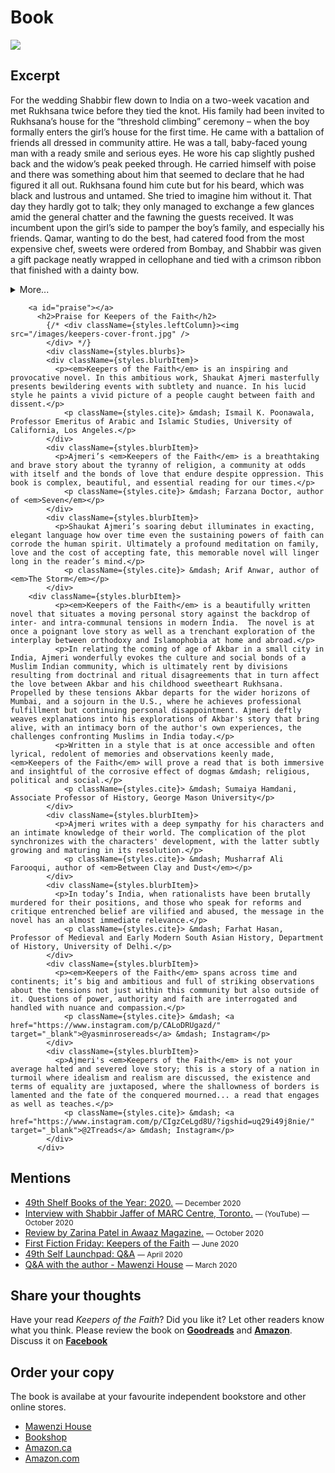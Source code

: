 
<div className={styles.Document}>
  <h1 className={styles.category}>Book</h1>
  <div className={styles.maincontent}>
    <section className={styles.main}>
        <img className={styles.splash} src="/images/keepers-display.jpg" />
        <a id="excerpt"></a>
          <h2>Excerpt</h2>
          <p>For the wedding Shabbir flew down to India on a two-week vacation and met Rukhsana twice before they tied the knot. His family had been invited to Rukhsana’s house for the “threshold climbing” ceremony – when the boy formally enters the girl’s house for the first time. He came with a battalion of friends all dressed in community attire. He was a tall, baby-faced young man with a ready smile and serious eyes. He wore his cap slightly pushed back and the widow’s peak peeked through. He carried himself with poise and there was something about him that seemed to declare that he had figured it all out. Rukhsana found him cute but for his beard, which was black and lustrous and untamed. She tried to imagine him without it. That day they hardly got to talk; they only managed to exchange a few glances amid the general chatter and the fawning the guests received. It was incumbent upon the girl’s side to pamper the boy’s family, and especially his friends. Qamar, wanting to do the best, had catered food from the most expensive chef, sweets were ordered from Bombay, and Shabbir was given a gift package neatly wrapped in cellophane and tied with a crimson ribbon that finished with a dainty bow. </p>
          <details>
            <summary>More...</summary> 
        <p>The package contained Japanese cloth for a three-piece suit, a flashy wristwatch, a bespoke skullcap with elaborate golden threadwork, a pair of merino wool socks, a muslin handkerchief, a tasbih with sandalwood beads, and a framed photograph of Mowlana. The “American” boy, scion of a wealthy man loaded with Kuwaiti petro-dollars, deserved nothing less. Rehana had spent hours neatly packing the gift, making sure that all the items were not only visible but also secure and the package sturdy enough to survive the scrutiny it would receive from everybody present. Since it contained Mowlana’s photo, it would be kissed reverentially and passed respectfully from hand to hand as though it were the Holy Book itself. </p>
        <p>The guests left in the late afternoon, satiated and dulled by the rich and plentiful food they had consumed. When Zubaida found a moment alone with Rukhsana, she asked her what she thought of Shabbir. Rukhsana said nothing. As long as she lived under her father’s roof and authority, she had told herself, she would accept everything without complaining. Shabbir did not seem a bad sort. But who could tell what was inside a man’s heart? And mind? What demons animated his life? When she knew him better, perhaps she’d be able to negotiate her freedom and space. Thinking about this prospect filled her with a mellow dread. So much unfamiliar territory, so much emotional effort required to map out one’s place in it. With Akbar everything was familiar, charted out. Her heart ached in anguish. 
        Back in her room to rest, she sat down at the dresser and regarded her reflection pensively in the mirror. She was wearing lehnga and odhni specially tailored for the occasion. The odhni slipped from her head as she leaned forward to examine a zit on her chin. The gold jewellery — the classical jhumka earrings and matching necklace and ring — were family heirlooms. The sun peeking through the parting in the curtains picked up a facet of the garnet in her necklace. Her beauty shone in that transient scintilla of light. Her long black hair was done in a rope braid, held with a fancy hairpin at the nape. </p>
        <p>“You look lovely, aapa,” Rehana said, coming in. “What has that guy done to deserve you?” Rukhsana looked at her sister and smiled the saddest smile.</p>
          </details>
        
        <a id="praise"></a>
          <h2>Praise for Keepers of the Faith</h2>
            {/* <div className={styles.leftColumn}><img src="/images/keepers-cover-front.jpg" />
            </div> */}
            <div className={styles.blurbs}> 
            <div className={styles.blurbItem}>
              <p><em>Keepers of the Faith</em> is an inspiring and provocative novel. In this ambitious work, Shaukat Ajmeri masterfully presents bewildering events with subtlety and nuance. In his lucid style he paints a vivid picture of a people caught between faith and dissent.</p>
                <p className={styles.cite}> &mdash; Ismail K. Poonawala, Professor Emeritus of Arabic and Islamic Studies, University of California, Los Angeles.</p>
            </div>
            <div className={styles.blurbItem}>
              <p>Ajmeri’s <em>Keepers of the Faith</em> is a breathtaking and brave story about the tyranny of religion, a community at odds with itself and the bonds of love that endure despite oppression. This book is complex, beautiful, and essential reading for our times.</p>
                <p className={styles.cite}> &mdash; Farzana Doctor, author of <em>Seven</em></p>
            </div>
            <div className={styles.blurbItem}>
              <p>Shaukat Ajmeri’s soaring debut illuminates in exacting, elegant language how over time even the sustaining powers of faith can corrode the human spirit. Ultimately a profound meditation on family, love and the cost of accepting fate, this memorable novel will linger long in the reader’s mind.</p>
                <p className={styles.cite}> &mdash; Arif Anwar, author of <em>The Storm</em></p>
            </div>
        <div className={styles.blurbItem}>
              <p><em>Keepers of the Faith</em> is a beautifully written novel that situates a moving personal story against the backdrop of inter- and intra-communal tensions in modern India.  The novel is at once a poignant love story as well as a trenchant exploration of the interplay between orthodoxy and Islamophobia at home and abroad.</p>
              <p>In relating the coming of age of Akbar in a small city in India, Ajmeri wonderfully evokes the culture and social bonds of a Muslim Indian community, which is ultimately rent by divisions resulting from doctrinal and ritual disagreements that in turn affect the love between Akbar and his childhood sweetheart Rukhsana. Propelled by these tensions Akbar departs for the wider horizons of Mumbai, and a sojourn in the U.S., where he achieves professional fulfillment but continuing personal disappointment. Ajmeri deftly weaves explanations into his explorations of Akbar's story that bring alive, with an intimacy born of the author's own experiences, the challenges confronting Muslims in India today.</p>
              <p>Written in a style that is at once accessible and often lyrical, redolent of memories and observations keenly made, <em>Keepers of the Faith</em> will prove a read that is both immersive and insightful of the corrosive effect of dogmas &mdash; religious, political and social.</p>
                <p className={styles.cite}> &mdash; Sumaiya Hamdani,  Associate Professor of History, George Mason University</p>
            </div>
            <div className={styles.blurbItem}>
              <p>Ajmeri writes with a deep sympathy for his characters and an intimate knowledge of their world. The complication of the plot synchronizes with the characters' development, with the latter subtly growing and maturing in its resolution.</p>
                <p className={styles.cite}> &mdash; Musharraf Ali Farooqui, author of <em>Between Clay and Dust</em></p>
            </div>
            <div className={styles.blurbItem}>
              <p>In today’s India, when rationalists have been brutally murdered for their positions, and those who speak for reforms and critique entrenched belief are vilified and abused, the message in the novel has an almost immediate relevance.</p>
                <p className={styles.cite}> &mdash; Farhat Hasan, Professor of Medieval and Early Modern South Asian History, Department of History, University of Delhi.</p>
            </div>
            <div className={styles.blurbItem}>
              <p><em>Keepers of the Faith</em> spans across time and continents; it’s big and ambitious and full of striking observations about the tensions not just within this community but also outside of it. Questions of power, authority and faith are interrogated and handled with nuance and compassion.</p>
                <p className={styles.cite}> &mdash; <a href="https://www.instagram.com/p/CALoDRUgazd/" target="_blank">@yasminrosereads</a> &mdash; Instagram</p>
            </div>
            <div className={styles.blurbItem}>
              <p>Ajmeri's <em>Keepers of the Faith</em> is not your average halted and severed love story; this is a story of a nation in turmoil where idealism and realism are discussed, the existence and terms of equality are juxtaposed, where the shallowness of borders is lamented and the fate of the conquered mourned... a read that engages as well as teaches.</p>
                <p className={styles.cite}> &mdash; <a href="https://www.instagram.com/p/CIgzCeLgd8U/?igshid=uq29i49j8nie/" target="_blank">@2Treads</a> &mdash; Instagram</p>
            </div>
          </div> 
   </section>
   <aside className={styles.sidebar}>
<h2>Mentions</h2>
<ul>
  
   <li><a href="https://49thshelf.com/Blog/2020/12/07/2020-Fiction-Books-of-the-Year" target="_blank">49th Shelf Books of the Year: 2020.</a> <small>&mdash; December 2020</small></li>
   <li><a href="https://www.youtube.com/watch?v=kBFJU6d0FV0" target="_blank"> Interview with Shabbir Jaffer of MARC Centre, Toronto.</a> <small> &mdash; (YouTube) &mdash; October 2020</small></li>
   <li><a href="https://www.awaazmagazine.com/volume-17-issue-2/book-reviews/item/1197-keepers-of-the-faith" target="_blank">Review by Zarina Patel in Awaaz Magazine.</a> <small>&mdash; October 2020</small></li>
<li><a href="https://alllitup.ca/Blog/2020/First-Fiction-Friday-Keepers-of-the-Faith" target="_blank">First Fiction Friday: Keepers of the Faith</a> <small>&mdash; June 2020</small></li>
<li><a href="https://49thshelf.com/Blog/2020/04/16/Launchpad-Keepers-of-the-Faith-by-Shaukat-Ajmeri" target="_blank">49th Self Launchpad: Q&A</a> <small>&mdash; April 2020</small></li>
<li><a href="https://www.mawenzihouse.com/qa-with-shaukat-ajmeri/" target="_blank">Q&A with the author - Mawenzi House</a> <small>&mdash; March 2020</small></li>
</ul>
<h2>Share your thoughts</h2>
   <p>Have your read <em>Keepers of the Faith</em>? Did you like it? Let other readers know what you think. Please review the book on <strong><a target="_blank" href="https://www.goodreads.com/book/show/44334120-keepers-of-the-faith">Goodreads</a></strong> and <strong><a target="_blank" href="https://www.amazon.ca/Keepers-Faith-Shaukat-Ajmeri/dp/1988449960/ref=sr_1_1?keywords=shaukat+ajmeri&qid=1577406528&s=books&sr=1-1">Amazon</a></strong>. Discuss it on <strong><a target="_blank" href="https://www.facebook.com/keepersofthefaith2020/">Facebook</a></strong></p> 
<h2>Order your copy</h2>
<p>The book is availabe at your favourite independent bookstore and other online stores.</p>

<ul className={styles.buttons}>
<li><a className={styles.button} target="_blank" href="https://www.mawenzihouse.com/product/keepers-of-the-faith/">Mawenzi House</a></li> 
<li><a className={styles.button} target="_blank" href="https://bookshop.org/books/keepers-of-the-faith/9781988449968">Bookshop</a></li> 
  <li><a className={styles.button} target="_blank" href="https://www.amazon.ca/Keepers-Faith-Shaukat-Ajmeri/dp/1988449960/ref=sr_1_1?keywords=shaukat+ajmeri&qid=1577406528&s=books&sr=1-1">Amazon.ca</a></li>
  <li><a className={styles.button} target="_blank" href="https://www.amazon.com/Keepers-Faith-Shaukat-Ajmeri/dp/1988449960/ref=sr_1_1?keywords=shaukat+ajmeri&qid=1577406528&s=books&sr=1-1">Amazon.com</a></li>
  </ul>
    </aside>
</div>
</div>
